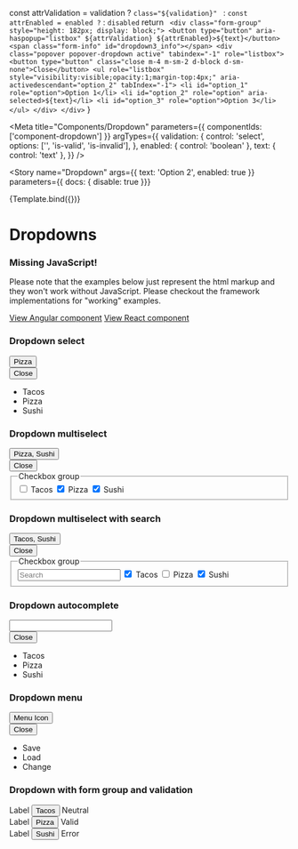 
  const attrValidation = validation ? `class="${validation}" ` : ``
  const attrEnabled = enabled ? `` : `disabled`
  return `
    <div class="form-group" style="height: 182px; display: block;">
      <button type="button" aria-haspopup="listbox" ${attrValidation} ${attrEnabled}>${text}</button>
      <span class="form-info" id="dropdown3_info"></span>
      <div class="popover popover-dropdown active" tabindex="-1" role="listbox">
        <button type="button" class="close m-4 m-sm-2 d-block d-sm-none">Close</button>
        <ul role="listbox" style="visibility:visible;opacity:1;margin-top:4px;" aria-activedescendant="option_2" tabIndex="-1">
          <li id="option_1" role="option">Option 1</li>
          <li id="option_2" role="option" aria-selected>${text}</li>
          <li id="option_3" role="option">Option 3</li>
        </ul>
      </div>
    </div>`
}

<Meta
  title="Components/Dropdown"
  parameters={{
    componentIds: ['component-dropdown']
  }}
  argTypes={{
    validation: {
      control: 'select',
      options: ['', 'is-valid', 'is-invalid'],
    },
    enabled: {
      control: 'boolean'
    },
    text: { control: 'text' },
  }} />

<Story
  name="Dropdown"
  args={{
    text: 'Option 2',
    enabled: true
  }}
  parameters={{ docs: { disable: true }}}
>
  {Template.bind({})}
</Story>

<style>{
  `
    .popover {
    visibility: visible;
    opacity: 1;
    margin-top:4px !important;
  }
`}
</style>

# Dropdowns

<div role="alert" class="info mb-7 mt-5">
  <main>
    <h3>Missing JavaScript!</h3>
    <p>
      Please note that the examples below just represent the html markup and they won't work
      without JavaScript. Please checkout the framework implementations for "working" examples.
    </p>
  </main>
  <footer>
    <a target="_blank" href="./../angular/?path=/docs/components-dropdown">View Angular component</a>
    <a target="_blank" href="./../react/?path=/docs/components-dropdown">View React component</a>
  </footer>
</div>

### Dropdown select
<Canvas>
  <div style={{height: '300px'}}>
    <button type="button" aria-haspopup="listbox">Pizza</button>
    <div class="popover popover-dropdown active" tabindex="-1" role="listbox">
      <button type="button" class="close m-4 m-sm-2 d-block d-sm-none">Close</button>
      <ul role="listbox" aria-activedescendant="option_2" tabIndex="-1">
        <li id="option_1" role="option">Tacos</li>
        <li id="option_2" role="option" aria-selected>Pizza</li>
        <li id="option_3" role="option">Sushi</li>
      </ul>
    </div>
  </div>
</Canvas>

### Dropdown multiselect
<Canvas>
  <div style={{height: '300px'}}>
    <button type="button" aria-haspopup="listbox">Pizza, Sushi</button>
    <div class="popover popover-dropdown active" tabindex="-1" role="listbox">
      <button type="button" class="close m-4 m-sm-2 d-block d-sm-none">Close</button>
      <div class="sg-fieldset-container">
        <fieldset aria-describedby="checkboxGroupHelp" role="listbox" aria-multiselectable="true">
          <legend class="sr-only">Checkbox group</legend>
          <label class="form-control" role="option">
            <input required type="checkbox" />
            <span>Tacos</span>
            <i></i>
          </label>
          <label class="form-control" role="option">
            <input required type="checkbox" checked />
            <span>Pizza</span>
            <i></i>
          </label>
          <label class="form-control" role="option">
            <input required type="checkbox" checked />
            <span>Sushi</span>
            <i></i>
          </label>
        </fieldset>
      </div>
    </div>
  </div>
</Canvas>

### Dropdown multiselect with search
<Canvas>
  <div style={{height: '300px'}}>
    <button type="button" aria-haspopup="listbox">Tacos, Sushi</button>
    <div class="popover popover-dropdown active" tabindex="-1" role="listbox">
      <button type="button" class="close m-4 m-sm-2 d-block d-sm-none">Close</button>
      <div class="sg-fieldset-container">
        <fieldset aria-describedby="checkboxGroupHelp" role="listbox" aria-multiselectable="true">
          <input type="text" placeholder="Search" class="rounded-0 rounded-top border-0 border-bottom border-info"/>
          <legend class="sr-only">Checkbox group</legend>
          <label class="form-control" role="option">
            <input required type="checkbox" checked />
            <span>Tacos</span>
            <i></i>
          </label>
          <label class="form-control" role="option">
            <input required type="checkbox" />
            <span>Pizza</span>
            <i></i>
          </label>
          <label class="form-control" role="option">
            <input required type="checkbox" checked />
            <span>Sushi</span>
            <i></i>
          </label>
        </fieldset>
      </div>
    </div>
  </div>
</Canvas>

### Dropdown autocomplete
<Canvas>
  <div style={{height: '300px'}}>
    <input type="text"
           role="combobox"
           aria-expanded="true"
           aria-autocomplete="list"
           aria-controls="autocompleteListbox"
           class="dropdown-menu"/>
    <div class="popover popover-dropdown active" tabindex="-1" role="listbox">
      <button type="button" class="close m-4 m-sm-2 d-block d-sm-none">Close</button>
      <ul id="autocompleteListbox" role="listbox">
        <li id="option_1" role="option">Tacos</li>
        <li id="option_2" role="option">Pizza</li>
        <li id="option_3" role="option">Sushi</li>
      </ul>
    </div>
  </div>
</Canvas>

### Dropdown menu
<Canvas>
  <div style={{height: '300px'}}>
    <button type="button"
            role="button"
            aria-expanded="true"
            aria-haspopup="menu"
            aria-controls="drownMenu"
            class="dropdown-menu">Menu Icon</button>
    <div class="popover popover-dropdown active" tabindex="-1" role="menu">
      <button type="button" class="close m-4 m-sm-2 d-block d-sm-none">Close</button>
      <ul id="dropdownMenu" role="menu" tabIndex="-1">
        <li id="option_1" role="menuitem">Save</li>
        <li id="option_2" role="menuitem">Load</li>
        <li id="option_3" role="menuitem">Change</li>
      </ul>
    </div>
  </div>
</Canvas>

### Dropdown with form group and validation
<Canvas>
  <div>
    <div class="form-group">
      <span class="label" id="dropdown1_label">Label</span>
      <button type="button" aria-labelledby="dropdown1_label" aria-describedby="dropdown1_info"
        aria-haspopup="listbox">Tacos</button>
      <span class="form-info" id="dropdown1_info">Neutral</span>
    </div>
    <div class="form-group">
      <span class="label" id="dropdown2_label">Label</span>
      <button type="button" aria-labelledby="dropdown2_label" aria-describedby="dropdown2_info"
        aria-haspopup="listbox" class="is-valid">Pizza</button>
      <span class="form-info" id="dropdown2_info">Valid</span>
    </div>
    <div class="form-group">
      <span class="label" id="dropdown3_label">Label</span>
      <button type="button" aria-labelledby="dropdown3_label" aria-describedby="dropdown3_info"
        aria-haspopup="listbox" class="is-invalid">Sushi</button>
      <span class="form-info" id="dropdown3_info">Error</span>
    </div>
  </div>
</Canvas>
